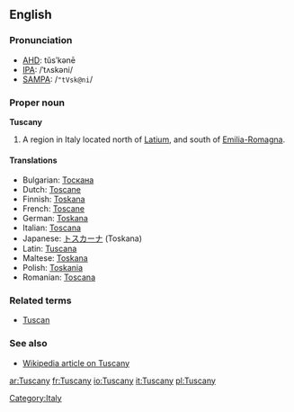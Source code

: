 ==English==

===Pronunciation===
*[[AHD]]: tŭsʹkənē
*[[IPA]]: /ˈtʌskəni/
*[[SAMPA]]: /<tt>"tVsk@ni</tt>/

===Proper noun===
'''Tuscany'''

# A region in Italy located north of [[Latium]], and south of [[Emilia-Romagna]].

====Translations====

*Bulgarian: [[Тоскана]]
*Dutch: [[Toscane]]
*Finnish: [[Toskana]]
*French: [[Toscane]] {{f}}
*German: [[Toskana]] {{f}}
*Italian: [[Toscana]] {{f}}
*Japanese: [[トスカーナ]] (Toskana)
*Latin: [[Tuscana]]
*Maltese: [[Toskana]]
*Polish: [[Toskania]] {{f}}
*Romanian: [[Toscana]] {{f}}

===Related terms===
*[[Tuscan]]

===See also===
*[[w:Tuscany|Wikipedia article on Tuscany]]

[[Category:Italy]]

[[ar:Tuscany]]
[[fr:Tuscany]]
[[io:Tuscany]]
[[it:Tuscany]]
[[pl:Tuscany]]